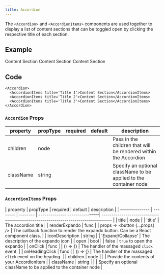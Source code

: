 ```yaml
---
title: Accordion
---
```


<PageDescription>

The `<Accordion>` and `<AccordionItems>` components are used together to display a list of content sections that can be toggled open by clicking the respective title of each section.

</PageDescription>

## Example

<Accordion>
  <AccordionItems title='Title 1'>Content Section</AccordionItems>
  <AccordionItems title='Title 2'>Content Section</AccordionItems>
  <AccordionItems title='Title 3'>Content Section</AccordionItems>
</Accordion>



## Code


```
<Accordion>
  <AccordionItems title='Title 1'>Content Section</AccordionItems>
  <AccordionItems title='Title 2'>Content Section</AccordionItems>
  <AccordionItems title='Title 3'>Content Section</AccordionItems>
</Accordion>
```


### `Accordion` Props

| property  | propType | required | default | description                                                       |
| --------  | -------- | -------- | ------- | ----------------------------------------------------------------- |
| children  | node     |          |         | Pass in the children that will be rendered within the Accordion   |
| className | string   |          |         | Specify an optional className to be applied to the container node |

### `AccordionItems` Props

| property        | propType | required | default                        | description                                                                         |
| --------------- | -------- | -------- | -------------- ----------------| ----------------------------------------------------------------------------------- |
| title           | node     |          | 'title'                        | The accordion title                                                                 |
| renderExpando   | func     |          | props => <button {...props} /> | The callback function to render the expando button. Can be a React component class. |
| iconDescription | string   |          | 'Expand/Collapse'              | The description of the expando icon                                                 |
| open            | bool     |          | false                          | `true` to open the expando                                                          |
| onClick         | func     |          | () => {}                       | The handler of the massaged `click` event.                                          |
| onHeadingClick  | func     |          | () => {}                       | The handler of the massaged `click` event on the heading.                           |
| children        | node     |          |                                | Provide the contents of your AccordionItem                                          |
| className       | string   |          |                                | Specify an optional className to be applied to the container node                   |

